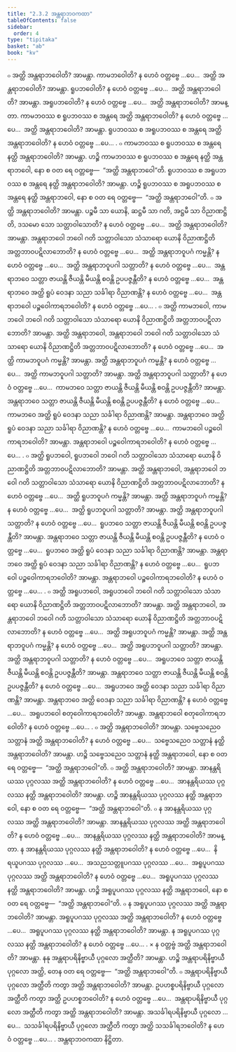 ```yaml
---
title: "2.3.2 အန္တရာဘဝကထာ"
tableOfContents: false
sidebar:
  order: 4
type: "tipitaka"
basket: "ab"
book: "kv"
---
```



<DynamicBreadcrumb />

<Division number="505" book="kv">

<Paragraph number="1725" book="kv">
๐ အတ္ထိ အန္တရာဘဝေါတိ? အာမန္တာ. ကာမဘဝေါတိ? န ဟေဝံ ဝတ္တဗ္ဗေ …ပေ…  အတ္ထိ အန္တရာဘဝေါတိ? အာမန္တာ. ရူပဘဝေါတိ? န ဟေဝံ ဝတ္တဗ္ဗေ …ပေ…  အတ္ထိ အန္တရာဘဝေါတိ? အာမန္တာ. အရူပဘဝေါတိ? န ဟေဝံ ဝတ္တဗ္ဗေ …ပေ…  အတ္ထိ အန္တရာဘဝေါတိ? အာမန္တာ. ကာမဘဝဿ စ ရူပဘဝဿ စ အန္တရေ အတ္ထိ အန္တရာဘဝေါတိ? န ဟေဝံ ဝတ္တဗ္ဗေ …ပေ…  အတ္ထိ အန္တရာဘဝေါတိ? အာမန္တာ. ရူပဘဝဿ စ အရူပဘဝဿ စ အန္တရေ အတ္ထိ အန္တရာဘဝေါတိ? န ဟေဝံ ဝတ္တဗ္ဗေ …ပေ… .
</Paragraph>

<Paragraph number="1726" book="kv">
๐ ကာမဘဝဿ စ ရူပဘဝဿ စ အန္တရေ နတ္ထိ အန္တရာဘဝေါတိ? အာမန္တာ. ဟဉ္စိ ကာမဘဝဿ စ ရူပဘဝဿ စ အန္တရေ နတ္ထိ အန္တရာဘဝေါ, နော စ ဝတ ရေ ဝတ္တဗ္ဗေ—  “အတ္ထိ အန္တရာဘဝေါ”တိ. ရူပဘဝဿ စ အရူပဘဝဿ စ အန္တရေ နတ္ထိ အန္တရာဘဝေါတိ? အာမန္တာ. ဟဉ္စိ ရူပဘဝဿ စ အရူပဘဝဿ စ အန္တရေ နတ္ထိ အန္တရာဘဝေါ, နော စ ဝတ ရေ ဝတ္တဗ္ဗေ—  “အတ္ထိ အန္တရာဘဝေါ”တိ.
</Paragraph>

</Division>
<Division number="506" book="kv">

<Paragraph number="1727" book="kv">
๐ အတ္ထိ အန္တရာဘဝေါတိ? အာမန္တာ. ပဉ္စမီ သာ ယောနိ, ဆဋ္ဌမီ သာ ဂတိ, အဋ္ဌမီ သာ ဝိညာဏဋ္ဌိတိ, ဒသမော သော သတ္တာဝါသောတိ? န ဟေဝံ ဝတ္တဗ္ဗေ …ပေ…  အတ္ထိ အန္တရာဘဝေါတိ? အာမန္တာ. အန္တရာဘဝေါ ဘဝေါ ဂတိ သတ္တာဝါသော သံသာရော ယောနိ ဝိညာဏဋ္ဌိတိ အတ္တဘာဝပဋိလာဘောတိ? န ဟေဝံ ဝတ္တဗ္ဗေ …ပေ…  အတ္ထိ အန္တရာဘဝူပဂံ ကမ္မန္တိ? န ဟေဝံ ဝတ္တဗ္ဗေ …ပေ…  အတ္ထိ အန္တရာဘဝူပဂါ သတ္တာတိ? န ဟေဝံ ဝတ္တဗ္ဗေ …ပေ…  အန္တရာဘဝေ သတ္တာ ဇာယန္တိ ဇီယန္တိ မီယန္တိ စဝန္တိ ဥပပဇ္ဇန္တီတိ? န ဟေဝံ ဝတ္တဗ္ဗေ …ပေ…  အန္တရာဘဝေ အတ္ထိ ရူပံ ဝေဒနာ သညာ သင်္ခါရာ ဝိညာဏန္တိ? န ဟေဝံ ဝတ္တဗ္ဗေ …ပေ…  အန္တရာဘဝေါ ပဉ္စဝေါကာရဘဝေါတိ? န ဟေဝံ ဝတ္တဗ္ဗေ …ပေ… .
</Paragraph>

</Division>
<Division number="507" book="kv">

<Paragraph number="1728" book="kv">
๐ အတ္ထိ ကာမဘဝေါ, ကာမဘဝေါ ဘဝေါ ဂတိ သတ္တာဝါသော သံသာရော ယောနိ ဝိညာဏဋ္ဌိတိ အတ္တဘာဝပဋိလာဘောတိ? အာမန္တာ. အတ္ထိ အန္တရာဘဝေါ, အန္တရာဘဝေါ ဘဝေါ ဂတိ သတ္တာဝါသော သံသာရော ယောနိ ဝိညာဏဋ္ဌိတိ အတ္တဘာဝပဋိလာဘောတိ? န ဟေဝံ ဝတ္တဗ္ဗေ …ပေ…  အတ္ထိ ကာမဘဝူပဂံ ကမ္မန္တိ? အာမန္တာ. အတ္ထိ အန္တရာဘဝူပဂံ ကမ္မန္တိ? န ဟေဝံ ဝတ္တဗ္ဗေ …ပေ…  အတ္ထိ ကာမဘဝူပဂါ သတ္တာတိ? အာမန္တာ. အတ္ထိ အန္တရာဘဝူပဂါ သတ္တာတိ? န ဟေဝံ ဝတ္တဗ္ဗေ …ပေ…  ကာမဘဝေ သတ္တာ ဇာယန္တိ ဇီယန္တိ မီယန္တိ စဝန္တိ ဥပပဇ္ဇန္တီတိ? အာမန္တာ. အန္တရာဘဝေ သတ္တာ ဇာယန္တိ ဇီယန္တိ မီယန္တိ စဝန္တိ ဥပပဇ္ဇန္တီတိ? န ဟေဝံ ဝတ္တဗ္ဗေ …ပေ…  ကာမဘဝေ အတ္ထိ ရူပံ ဝေဒနာ သညာ သင်္ခါရာ ဝိညာဏန္တိ? အာမန္တာ. အန္တရာဘဝေ အတ္ထိ ရူပံ ဝေဒနာ သညာ သင်္ခါရာ ဝိညာဏန္တိ? န ဟေဝံ ဝတ္တဗ္ဗေ …ပေ…  ကာမဘဝေါ ပဉ္စဝေါကာရဘဝေါတိ? အာမန္တာ. အန္တရာဘဝေါ ပဉ္စဝေါကာရဘဝေါတိ? န ဟေဝံ ဝတ္တဗ္ဗေ …ပေ… .
</Paragraph>

<Paragraph number="1729" book="kv">
๐ အတ္ထိ ရူပဘဝေါ, ရူပဘဝေါ ဘဝေါ ဂတိ သတ္တာဝါသော သံသာရော ယောနိ ဝိညာဏဋ္ဌိတိ အတ္တဘာဝပဋိလာဘောတိ? အာမန္တာ. အတ္ထိ အန္တရာဘဝေါ, အန္တရာဘဝေါ ဘဝေါ ဂတိ သတ္တာဝါသော သံသာရော ယောနိ ဝိညာဏဋ္ဌိတိ အတ္တဘာဝပဋိလာဘောတိ? န ဟေဝံ ဝတ္တဗ္ဗေ …ပေ…  အတ္ထိ ရူပဘဝူပဂံ ကမ္မန္တိ? အာမန္တာ. အတ္ထိ အန္တရာဘဝူပဂံ ကမ္မန္တိ? န ဟေဝံ ဝတ္တဗ္ဗေ …ပေ…  အတ္ထိ ရူပဘဝူပဂါ သတ္တာတိ? အာမန္တာ. အတ္ထိ အန္တရာဘဝူပဂါ သတ္တာတိ? န ဟေဝံ ဝတ္တဗ္ဗေ …ပေ…  ရူပဘဝေ သတ္တာ ဇာယန္တိ ဇီယန္တိ မီယန္တိ စဝန္တိ ဥပပဇ္ဇန္တီတိ? အာမန္တာ. အန္တရာဘဝေ သတ္တာ ဇာယန္တိ ဇီယန္တိ မီယန္တိ စဝန္တိ ဥပပဇ္ဇန္တီတိ? န ဟေဝံ ဝတ္တဗ္ဗေ …ပေ…  ရူပဘဝေ အတ္ထိ ရူပံ ဝေဒနာ သညာ သင်္ခါရာ ဝိညာဏန္တိ? အာမန္တာ. အန္တရာဘဝေ အတ္ထိ ရူပံ ဝေဒနာ သညာ သင်္ခါရာ ဝိညာဏန္တိ? န ဟေဝံ ဝတ္တဗ္ဗေ …ပေ…  ရူပဘဝေါ ပဉ္စဝေါကာရဘဝေါတိ? အာမန္တာ. အန္တရာဘဝေါ ပဉ္စဝေါကာရဘဝေါတိ? န ဟေဝံ ဝတ္တဗ္ဗေ …ပေ… .
</Paragraph>

<Paragraph number="1730" book="kv">
๐ အတ္ထိ အရူပဘဝေါ, အရူပဘဝေါ ဘဝေါ ဂတိ သတ္တာဝါသော သံသာရော ယောနိ ဝိညာဏဋ္ဌိတိ အတ္တဘာဝပဋိလာဘောတိ? အာမန္တာ. အတ္ထိ အန္တရာဘဝေါ, အန္တရာဘဝေါ ဘဝေါ ဂတိ သတ္တာဝါသော သံသာရော ယောနိ ဝိညာဏဋ္ဌိတိ အတ္တဘာဝပဋိလာဘောတိ? န ဟေဝံ ဝတ္တဗ္ဗေ …ပေ…  အတ္ထိ အရူပဘဝူပဂံ ကမ္မန္တိ? အာမန္တာ. အတ္ထိ အန္တရာဘဝူပဂံ ကမ္မန္တိ? န ဟေဝံ ဝတ္တဗ္ဗေ …ပေ…  အတ္ထိ အရူပဘဝူပဂါ သတ္တာတိ? အာမန္တာ. အတ္ထိ အန္တရာဘဝူပဂါ သတ္တာတိ? န ဟေဝံ ဝတ္တဗ္ဗေ …ပေ…  အရူပဘဝေ သတ္တာ ဇာယန္တိ ဇီယန္တိ မီယန္တိ စဝန္တိ ဥပပဇ္ဇန္တီတိ? အာမန္တာ. အန္တရာဘဝေ သတ္တာ ဇာယန္တိ ဇီယန္တိ မီယန္တိ စဝန္တိ ဥပပဇ္ဇန္တီတိ? န ဟေဝံ ဝတ္တဗ္ဗေ …ပေ…  အရူပဘဝေ အတ္ထိ ဝေဒနာ သညာ သင်္ခါရာ ဝိညာဏန္တိ? အာမန္တာ. အန္တရာဘဝေ အတ္ထိ ဝေဒနာ သညာ သင်္ခါရာ ဝိညာဏန္တိ? န ဟေဝံ ဝတ္တဗ္ဗေ …ပေ…  အရူပဘဝေါ စတုဝေါကာရဘဝေါတိ? အာမန္တာ. အန္တရာဘဝေါ စတုဝေါကာရဘဝေါတိ? န ဟေဝံ ဝတ္တဗ္ဗေ …ပေ… .
</Paragraph>

</Division>
<Division number="508" book="kv">

<Paragraph number="1731" book="kv">
๐ အတ္ထိ အန္တရာဘဝေါတိ? အာမန္တာ. သဗ္ဗေသညေဝ သတ္တာနံ အတ္ထိ အန္တရာဘဝေါတိ? န ဟေဝံ ဝတ္တဗ္ဗေ …ပေ…  သဗ္ဗေသညေဝ သတ္တာနံ နတ္ထိ အန္တရာဘဝေါတိ? အာမန္တာ. ဟဉ္စိ သဗ္ဗေသညေဝ သတ္တာနံ နတ္ထိ အန္တရာဘဝေါ, နော စ ဝတ ရေ ဝတ္တဗ္ဗေ—  “အတ္ထိ အန္တရာဘဝေါ”တိ.
</Paragraph>

<Paragraph number="1732" book="kv">
๐ အတ္ထိ အန္တရာဘဝေါတိ? အာမန္တာ. အာနန္တရိယဿ ပုဂ္ဂလဿ အတ္ထိ အန္တရာဘဝေါတိ? န ဟေဝံ ဝတ္တဗ္ဗေ …ပေ…  အာနန္တရိယဿ ပုဂ္ဂလဿ နတ္ထိ အန္တရာဘဝေါတိ? အာမန္တာ. ဟဉ္စိ အာနန္တရိယဿ ပုဂ္ဂလဿ နတ္ထိ အန္တရာဘဝေါ, နော စ ဝတ ရေ ဝတ္တဗ္ဗေ—  “အတ္ထိ အန္တရာဘဝေါ”တိ.
</Paragraph>

<Paragraph number="1733" book="kv">
๐ န အာနန္တရိယဿ ပုဂ္ဂလဿ အတ္ထိ အန္တရာဘဝေါတိ? အာမန္တာ. အာနန္တရိယဿ ပုဂ္ဂလဿ အတ္ထိ အန္တရာဘဝေါတိ? န ဟေဝံ ဝတ္တဗ္ဗေ …ပေ…  အာနန္တရိယဿ ပုဂ္ဂလဿ နတ္ထိ အန္တရာဘဝေါတိ? အာမန္တာ. န အာနန္တရိယဿ ပုဂ္ဂလဿ နတ္ထိ အန္တရာဘဝေါတိ? န ဟေဝံ ဝတ္တဗ္ဗေ …ပေ…  နိရယူပဂဿ ပုဂ္ဂလဿ …ပေ…  အသညသတ္တူပဂဿ ပုဂ္ဂလဿ …ပေ…  အရူပူပဂဿ ပုဂ္ဂလဿ အတ္ထိ အန္တရာဘဝေါတိ? န ဟေဝံ ဝတ္တဗ္ဗေ …ပေ…  အရူပူပဂဿ ပုဂ္ဂလဿ နတ္ထိ အန္တရာဘဝေါတိ? အာမန္တာ. ဟဉ္စိ အရူပူပဂဿ ပုဂ္ဂလဿ နတ္ထိ အန္တရာဘဝေါ, နော စ ဝတ ရေ ဝတ္တဗ္ဗေ—  “အတ္ထိ အန္တရာဘဝေါ”တိ.
</Paragraph>

<Paragraph number="1734" book="kv">
๐ န အရူပူပဂဿ ပုဂ္ဂလဿ အတ္ထိ အန္တရာဘဝေါတိ? အာမန္တာ. အရူပူပဂဿ ပုဂ္ဂလဿ အတ္ထိ အန္တရာဘဝေါတိ? န ဟေဝံ ဝတ္တဗ္ဗေ …ပေ…  အရူပူပဂဿ ပုဂ္ဂလဿ နတ္ထိ အန္တရာဘဝေါတိ? အာမန္တာ. န အရူပူပဂဿ ပုဂ္ဂလဿ နတ္ထိ အန္တရာဘဝေါတိ? န ဟေဝံ ဝတ္တဗ္ဗေ …ပေ… .
</Paragraph>

</Division>
<Division number="509" book="kv">

<Paragraph number="1735" book="kv">
× န ဝတ္တဗ္ဗံ အတ္ထိ အန္တရာဘဝေါတိ? အာမန္တာ. နနု အန္တရာပရိနိဗ္ဗာယီ ပုဂ္ဂလော အတ္ထီတိ? အာမန္တာ. ဟဉ္စိ အန္တရာပရိနိဗ္ဗာယီ ပုဂ္ဂလော အတ္ထိ, တေန ဝတ ရေ ဝတ္တဗ္ဗေ—  “အတ္ထိ အန္တရာဘဝေါ”တိ.
</Paragraph>

<Paragraph number="1736" book="kv">
๐ အန္တရာပရိနိဗ္ဗာယီ ပုဂ္ဂလော အတ္ထီတိ ကတွာ အတ္ထိ အန္တရာဘဝေါတိ? အာမန္တာ. ဥပဟစ္စပရိနိဗ္ဗာယီ ပုဂ္ဂလော အတ္ထီတိ ကတွာ အတ္ထိ ဥပဟစ္စဘဝေါတိ? န ဟေဝံ ဝတ္တဗ္ဗေ …ပေ…  အန္တရာပရိနိဗ္ဗာယီ ပုဂ္ဂလော အတ္ထီတိ ကတွာ အတ္ထိ အန္တရာဘဝေါတိ? အာမန္တာ. အသင်္ခါရပရိနိဗ္ဗာယီ ပုဂ္ဂလော …ပေ…  သသင်္ခါရပရိနိဗ္ဗာယီ ပုဂ္ဂလော အတ္ထီတိ ကတွာ အတ္ထိ သသင်္ခါရဘဝေါတိ? န ဟေဝံ ဝတ္တဗ္ဗေ …ပေ… .

</Paragraph>
</Division>

<Paragraph number="1737" type="center" book="kv">
အန္တရာဘဝကထာ နိဋ္ဌိတာ.
</Paragraph>